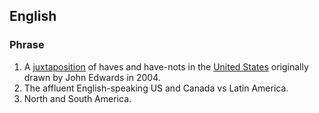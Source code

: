 {{wikipedia}}
==English==

===Phrase===

# A [[juxtaposition]] of haves and have-nots in the [[United States]] originally drawn by John Edwards in 2004.
# The affluent English-speaking US and Canada vs Latin America.
# North and South America.